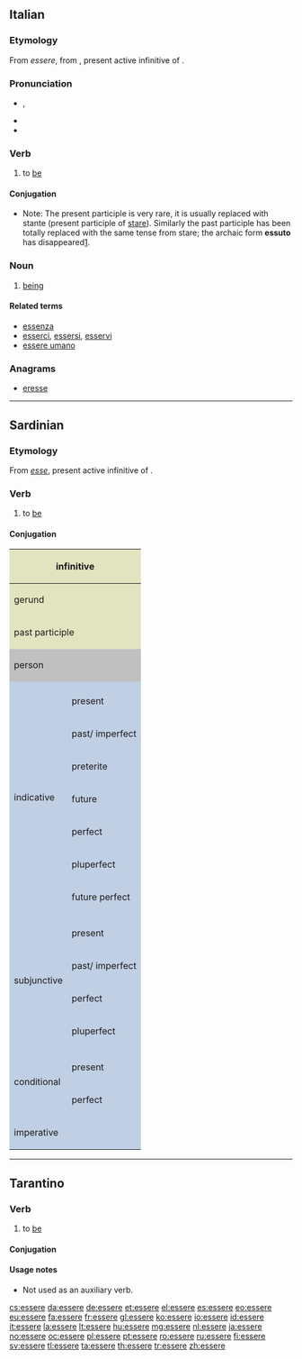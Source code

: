 ==Italian==

===Etymology===
From {{etyl|VL.|it}} ''essere'', from {{etyl|la|it}} {{term|esse|lang=la}}, present active infinitive of {{term|sum|lang=la}}.

===Pronunciation===
* {{IPA|/ˈɛs.se.re/|lang=it}}, {{X-SAMPA|/"Essere/|lang=it}}
* {{audio|It-essere.ogg|Audio}}
* {{hyphenation|ès|se|re}}

===Verb===
{{it-verb}}

# to [[be]]

====Conjugation====
* Note: The present participle is very rare, it is usually replaced with stante (present participle of [[stare]]). Similarly the past participle has been totally replaced with the same tense from stare; the archaic form '''essuto''' has disappeared[http://dizionari.hoepli.it/Dizionario_Italiano/parola/essuto.aspx?idD=1&Query=essuto&lettera=E].

{{it-conj
|inf=essere|aux=essere
|ger=essendo|presp=essente|pastp=stato
|pres1s=sono|pres2s=sei|pres3s=è|pres1p=siamo|pres2p=siete|pres3p=sono
|imperf1s=ero|imperf2s=eri|imperf3s=era|imperf1p=eravamo|imperf2p=eravate|imperf3p=erano
|prem1s=fui|prem2s=fosti|prem3s=fu|prem1p=fummo|prem2p=foste|prem3p=|prem3p=furono
|fut1s=sarò|fut2s=sarai|fut3s=sarà|fut1p=saremo|fut2p=sarete|fut3p=saranno
|cond1s=sarei|cond2s=saresti|cond3s=sarebbe|cond1p=saremmo|cond2p=sareste|cond3p=sarebbero
|sub123s=sia|sub1p=siamo|sub2p=siate|sub3p=siano
|impsub12s=fossi|impsub3s=fosse|impsub1p=fossimo|impsub2p=foste|impsub3p=fossero
|imp2s=sii|imp3s=sia|imp1p=siamo|imp2p=siate|imp3p=siano}}

===Noun===
{{it-noun|esser|m|e|i}}

# [[being]]

====Related terms====
* [[essenza]]
* [[esserci]], [[essersi]], [[esservi]]
* [[essere umano]]

===Anagrams===
* [[eresse#Italian|eresse]]

----

==Sardinian==

===Etymology===
From {{etyl|la|sc}} ''[[esse]]'', present active infinitive of {{term|sum|lang=la}}.

===Verb===
{{head|sc|verb}}

# to [[be]]

====Conjugation====
<center>
{| style="background:#F0F0F0"

|-
! colspan="3" style="background:#e2e4c0" | infinitive
| colspan="5" | essere

|-
! colspan="3" style="background:#e2e4c0" | gerund
| colspan="5" | essende

|-
! colspan="3" style="background:#e2e4c0" | past participle
| colspan="5" | essidu

|-
! colspan="2" rowspan="2" style="background:#C0C0C0" | person
! colspan="3" style="background:#C0C0C0" | singular
! colspan="3" style="background:#C0C0C0" | plural

|-
! style="background:#C0C0C0;width:12.5%" | first
! style="background:#C0C0C0;width:12.5%" | second
! style="background:#C0C0C0;width:12.5%" | third
! style="background:#C0C0C0;width:12.5%" | first
! style="background:#C0C0C0;width:12.5%" | second
! style="background:#C0C0C0;width:12.5%" | third

|-
! rowspan="8" style="background:#c0cfe4" | indicative

! style="background:#c0cfe4" colspan="1" |
! style="background:#c0cfe4" | eo, deo
! style="background:#c0cfe4" | tue
! style="background:#c0cfe4" | isse/issa
! style="background:#c0cfe4" | nois
! style="background:#c0cfe4" | bois
! style="background:#c0cfe4" | issos/ issas

|-
! style="height:3em;background:#c0cfe4" | present
| so
| ses
| est
| semus
| sezis
| sunt

|-
! style="height:3em;background:#c0cfe4" | past/ imperfect
| essia
| essias
| essiat
| essiamus
| essiazis
| essiant

|-
! style="height:3em;background:#c0cfe4" | preterite
| essesi
| essesti
| essesit
| essemus
| essezis
| esseint

|-
! style="height:3em;background:#c0cfe4" | future
| appo a essere
| as a essere
| at a essere
| amus a essere
| azis a essere	
| ant a essere

|-
! style="height:3em;background:#c0cfe4" | perfect
| appo essidu
| as essidu
| at essidu
| amus essidu
| azis essidu	
| ant essidu

|-
! style="height:3em;background:#c0cfe4" | pluperfect
| aia essidu
| aias essidu
| aiat essidu
| aiamus essidu
| aiazis essidu	
| aiant essidu

|-
! style="height:3em;background:#c0cfe4" | future perfect
| app'aer essidu
| as aer essidu
| at aer essidu
| amus aer essidu
| azis aer essidu	
| ant aer essidu

|-
! rowspan="5" style="background:#c0cfe4" | subjunctive

! style="background:#c0cfe4" colspan="1" |
! style="background:#c0cfe4" | eo, deo
! style="background:#c0cfe4" | tue
! style="background:#c0cfe4" | isse/issa
! style="background:#c0cfe4" | nois
! style="background:#c0cfe4" | bois
! style="background:#c0cfe4" | issos/ issas

|-
! style="height:3em;background:#c0cfe4" | present
| sia
| sias
| siat
| siamus
| siades
| siant

|-
! style="height:3em;background:#c0cfe4" | past/ imperfect
| essere
| esseres
| esseret
| esseremus
| esserezes
| esserent

|-
! style="height:3em;background:#c0cfe4" | perfect
| appe essidu
| appes essidu
| appet essidu
| appemus essidu
| appezis essidu	
| appent essidu

|-
! style="height:3em;background:#c0cfe4" | pluperfect
| aere essidu
| aeres essidu
| aeret essidu
| aeremus essidu
| aerezes essidu	
| aerent essidu

|-
! rowspan="3" style="background:#c0cfe4" | conditional

! style="background:#c0cfe4" colspan="1" |
! style="background:#c0cfe4" | eo, deo
! style="background:#c0cfe4" | tue
! style="background:#c0cfe4" | isse/issa
! style="background:#c0cfe4" | nois
! style="background:#c0cfe4" | bois
! style="background:#c0cfe4" | issos/ issas

|-
! style="height:3em;background:#c0cfe4" | present
| dio essere
| dias essere
| diat essere
| diamus essere
| diazis essere
| diant essere

|-
! style="height:3em;background:#c0cfe4" | perfect
| dio aer essidu
| dias aer essidu
| diat aer essidu
| diamus aer essidu
| diazis aer essidu
| diant aer essidu

|-
! rowspan="2" style="background:#c0cfe4" | imperative

! style="background:#c0cfe4" colspan="1" |
! style="background:#c0cfe4" |
! style="background:#c0cfe4" | tue
! style="background:#c0cfe4" | isse/ issa
! style="background:#c0cfe4" | nois
! style="background:#c0cfe4" | bois
! style="background:#c0cfe4" | issos/ issas

|-
! style="height:3em;background:#c0cfe4" | 
|
| se
| siat
| semus
| sezi
| siant

|}
</center>

----

==Tarantino==

===Verb===
{{head|roa-tar|verb}}

# {{context|intransitive|lang=roa-tar}} to [[be]]

====Conjugation====
{{roa-tar-conj|inf=essere|ger=?|pastp=?|
pres1s=so'|pres2s=sì|pres2s2=sìnde|pres3s=jè|pres3s2=jé|pres3s3=éte|pres1p=síme|pres2p=síte|pres3p=sò|pres3p2=sònde|
imperf1s=ére|imperf2s=ìre|imperf3s=ére|imperf3s2=jéve|imperf1p=èreme|imperf2p=írene|imperf3p=èrene|imperf3p2=jèvene|
perf1s=fuéve|perf2s=fuìste|perf3s=fu'|perf1p=fuèmme|perf2p=fuèsteve|perf3p=fúrene|
sub13s=sije|sub2s=sía|sub1p=síme|sub2p=síte|sub3p=síene|
impsub13s=fòsse|impsub2s=fuèsse|impsub1p=fòsseme|impsub2p=fuèsseve|impsub3p=fòssere
}}
<!-- gerund?, past participle?, conditional?, imperatives? -->

====Usage notes====
* Not used as an auxiliary verb.

[[cs:essere]]
[[da:essere]]
[[de:essere]]
[[et:essere]]
[[el:essere]]
[[es:essere]]
[[eo:essere]]
[[eu:essere]]
[[fa:essere]]
[[fr:essere]]
[[gl:essere]]
[[ko:essere]]
[[io:essere]]
[[id:essere]]
[[it:essere]]
[[la:essere]]
[[lt:essere]]
[[hu:essere]]
[[mg:essere]]
[[nl:essere]]
[[ja:essere]]
[[no:essere]]
[[oc:essere]]
[[pl:essere]]
[[pt:essere]]
[[ro:essere]]
[[ru:essere]]
[[fi:essere]]
[[sv:essere]]
[[tl:essere]]
[[ta:essere]]
[[th:essere]]
[[tr:essere]]
[[zh:essere]]